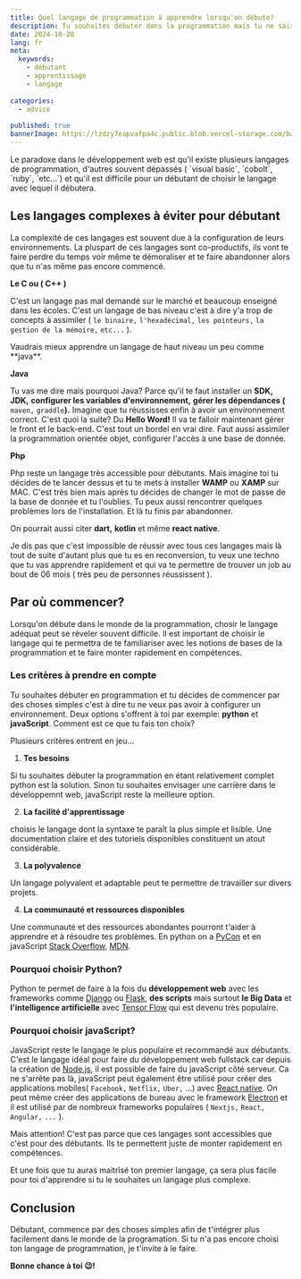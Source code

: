 ```yaml
---
title: Quel langage de programmation à apprendre lorsqu'on débute?
description: Tu souhaites débuter dans la programmation mais tu ne sais pas par où commencer. Tu es au bon endroit.
date: 2024-10-20
lang: fr
meta:
  keywords:
    - débutant
    - apprentissage
    - langage
  
categories:
  - advice
 
published: true
bannerImage: https://lzdzy7eapvafpa4c.public.blob.vercel-storage.com/bannerPosts/debutant.jpg
---
```


<MdxImage isBanner="true" alt="banner - quel-langage-apprendre"  path="banner/debutant.jpg" />
Le paradoxe dans le développement web est qu'il existe plusieurs langages de programmation, d'autres souvent dépassés ( `visual basic`, `cobolt`, `ruby`, `etc...`) et qu'il est difficile pour un débutant de choisir le langage avec lequel il débutera.

## Les langages complexes à éviter pour débutant
La complexité de ces langages est souvent due à la configuration de leurs environnements. La pluspart de ces langages sont co-productifs, ils vont te faire perdre du temps voir même te démoraliser et te faire abandonner alors que tu n'as même pas encore commencé.

**Le C ou ( C++ )**

C'est un langage pas mal demandé sur le marché et beaucoup enseigné dans les écoles.  C'est un langage de bas niveau c'est à dire y'a trop de concepts à assimiler ( `le binaire,` `l'hexadécimal,` `les pointeurs,` `la gestion de la mémoire,` `etc...` ).

<MdxImage alt="img- Débutant n'apprends pas le C" title="Débutant, n'apprends pas le C" path="/debutantC.png" />
 Vaudrais mieux apprendre un langage de haut niveau un peu comme **java**. 

**Java**

Tu vas me dire mais pourquoi Java? Parce qu'il te faut installer un **SDK,** **JDK,** **configurer les variables d'environnement,** **gérer les dépendances (** `maven,` `graddle`**).** Imagine que tu réussisses enfin à avoir un environnement correct. C'est quoi la suite? Du **Hello Word!** Il va te falloir maintenant gérer le front et le back-end. C'est tout un bordel en vrai dire.
Faut aussi assimiler la programmation orientée objet, configurer l'accès à une base de donnée. 

**Php**

Php reste un langage très accessible pour débutants. Mais imagine toi tu décides de te lancer dessus et tu te mets à installer **WAMP** ou **XAMP** sur MAC. C'est très bien mais après tu décides de changer le mot de passe de la base de donnée et tu l'oublies. Tu peux aussi rencontrer quelques problèmes lors de l'installation. Et là tu finis par abandonner. 

On pourrait aussi citer **dart,** **kotlin** et même **react native**.

Je dis pas que c'est impossible de réussir avec tous ces langages mais là tout de suite d'autant plus que tu es en reconversion, tu veux une techno que tu vas apprendre rapidement et qui va te permettre de  trouver un job au bout de 06 mois ( très peu de personnes réussissent ).

## Par où commencer?
Lorsqu'on débute dans le monde de la programmation, chosir le langage adéquat peut se réveler souvent difficile. Il est important de choisir le langage qui te permettra de te familiariser avec les notions de bases de la programmation et te faire monter rapidement en compétences.

### Les critères à prendre en compte
Tu souhaites débuter en programmation et tu décides de commencer par des choses simples c'est à dire tu ne veux pas avoir à configurer un environnement. Deux options s'offrent à toi par exemple: **python** et **javaScript**. Comment est ce que tu fais ton choix? 

Plusieurs critères entrent en jeu...

1. **Tes besoins**

Si tu souhaites débuter la programmation en étant relativement complet python est la solution. Sinon tu souhaites envisager une carrière dans le développemnt web, javaScript reste la meilleure option. 

2. **La facilité d'apprentissage** 

choisis le langage dont la syntaxe te paraît la plus simple et lisible. Une documentation claire et des tutoriels disponibles constituent un atout considérable.

3. **La polyvalence**

Un langage polyvalent et adaptable peut te permettre de travailler sur divers projets.

4. **La communauté et ressources disponibles**

Une communauté et des ressources abondantes pourront t'aider à apprendre et à résoudre tes problèmes. En python on a [PyCon](#extended-syntax) et en javaScript [Stack Overflow](#extended-syntax), [MDN](#extended-syntax).


### Pourquoi choisir Python?
Python te permet de faire à la fois du **développement web** avec les frameworks comme [Django](#extended-syntax) ou [Flask](#extended-syntax), **des scripts** mais surtout **le Big Data** et **l'intelligence artificielle** avec [Tensor Flow](#extended-syntax) qui est devenu très populaire.

### Pourquoi choisir javaScript?
JavaScript reste le langage le plus populaire et recommandé aux débutants. C'est le langage idéal pour faire du développement web fullstack car depuis la création de [Node.js](#extended-syntax), il est possible de faire du javaScript côté serveur. Ca ne s'arrête pas là, javaScript peut également être utilisé pour créer des applications mobiles( `Facebook,` `Netflix,` `Uber,` ...) avec [React native](#extended-syntax). On peut même créer des applications de bureau avec le framework [Electron](#extended-syntax) et il est utilisé par de nombreux frameworks populaires ( `Nextjs,` `React,` `Angular,` `...` ).

<Callout type="warning">
<div className="not-last-margin-bottom">
Mais attention! C'est pas parce que ces langages sont accessibles que c'est pour des débutants. Ils te permettent juste de monter rapidement en compétences.
</div>
</Callout>

Et une fois que tu auras maitrîsé ton premier langage, ça sera plus facile pour toi d'apprendre si tu le souhaites un langage plus complexe.

## Conclusion
Débutant, commence par des choses simples afin de t'intégrer plus facilement dans le monde de la programation. Si tu n'a pas encore choisi ton langage de programmation, je t'invite à le faire.

**Bonne chance à toi 😉!**




